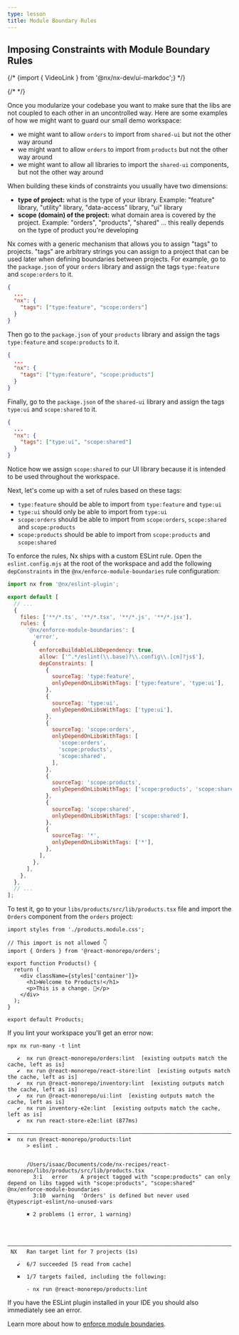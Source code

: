 ```yaml
---
type: lesson
title: Module Boundary Rules
---
```


## Imposing Constraints with Module Boundary Rules

{/* {import { VideoLink } from '@nx/nx-dev/ui-markdoc';} */}

{/* <VideoLink link="https://youtu.be/gc4N7kxiA50?t=791"></VideoLink> */}

Once you modularize your codebase you want to make sure that the libs are not coupled to each other in an uncontrolled way. Here are some examples of how we might want to guard our small demo workspace:

- we might want to allow `orders` to import from `shared-ui` but not the other way around
- we might want to allow `orders` to import from `products` but not the other way around
- we might want to allow all libraries to import the `shared-ui` components, but not the other way around

When building these kinds of constraints you usually have two dimensions:

- **type of project:** what is the type of your library. Example: "feature" library, "utility" library, "data-access" library, "ui" library
- **scope (domain) of the project:** what domain area is covered by the project. Example: "orders", "products", "shared" ... this really depends on the type of product you're developing

Nx comes with a generic mechanism that allows you to assign "tags" to projects. "tags" are arbitrary strings you can assign to a project that can be used later when defining boundaries between projects. For example, go to the `package.json` of your `orders` library and assign the tags `type:feature` and `scope:orders` to it.

```json title="libs/orders/package.json"
{
  ...
  "nx": {
    "tags": ["type:feature", "scope:orders"]
  }
}
```

Then go to the `package.json` of your `products` library and assign the tags `type:feature` and `scope:products` to it.

```json title="libs/products/package.json"
{
  ...
  "nx": {
    "tags": ["type:feature", "scope:products"]
  }
}
```

Finally, go to the `package.json` of the `shared-ui` library and assign the tags `type:ui` and `scope:shared` to it.

```json title="libs/shared/ui/package.json"
{
  ...
  "nx": {
    "tags": ["type:ui", "scope:shared"]
  }
}
```

Notice how we assign `scope:shared` to our UI library because it is intended to be used throughout the workspace.

Next, let's come up with a set of rules based on these tags:

- `type:feature` should be able to import from `type:feature` and `type:ui`
- `type:ui` should only be able to import from `type:ui`
- `scope:orders` should be able to import from `scope:orders`, `scope:shared` and `scope:products`
- `scope:products` should be able to import from `scope:products` and `scope:shared`

To enforce the rules, Nx ships with a custom ESLint rule. Open the `eslint.config.mjs` at the root of the workspace and add the following `depConstraints` in the `@nx/enforce-module-boundaries` rule configuration:

```js title="eslint.config.mjs"
import nx from '@nx/eslint-plugin';

export default [
  // ...
  {
    files: ['**/*.ts', '**/*.tsx', '**/*.js', '**/*.jsx'],
    rules: {
      '@nx/enforce-module-boundaries': [
        'error',
        {
          enforceBuildableLibDependency: true,
          allow: ['^.*/eslint(\\.base)?\\.config\\.[cm]?js$'],
          depConstraints: [
            {
              sourceTag: 'type:feature',
              onlyDependOnLibsWithTags: ['type:feature', 'type:ui'],
            },
            {
              sourceTag: 'type:ui',
              onlyDependOnLibsWithTags: ['type:ui'],
            },
            {
              sourceTag: 'scope:orders',
              onlyDependOnLibsWithTags: [
                'scope:orders',
                'scope:products',
                'scope:shared',
              ],
            },
            {
              sourceTag: 'scope:products',
              onlyDependOnLibsWithTags: ['scope:products', 'scope:shared'],
            },
            {
              sourceTag: 'scope:shared',
              onlyDependOnLibsWithTags: ['scope:shared'],
            },
            {
              sourceTag: '*',
              onlyDependOnLibsWithTags: ['*'],
            },
          ],
        },
      ],
    },
  },
  // ...
];
```

To test it, go to your `libs/products/src/lib/products.tsx` file and import the `Orders` component from the `orders` project:

```tsx title="libs/products/src/lib/products.tsx"
import styles from './products.module.css';

// This import is not allowed 👇
import { Orders } from '@react-monorepo/orders';

export function Products() {
  return (
    <div className={styles['container']}>
      <h1>Welcome to Products!</h1>
      <p>This is a change. 👋</p>
    </div>
  );
}

export default Products;
```

If you lint your workspace you'll get an error now:

```shell
npx nx run-many -t lint
```

```
   ✔  nx run @react-monorepo/orders:lint  [existing outputs match the cache, left as is]
   ✔  nx run @react-monorepo/react-store:lint  [existing outputs match the cache, left as is]
   ✔  nx run @react-monorepo/inventory:lint  [existing outputs match the cache, left as is]
   ✔  nx run @react-monorepo/ui:lint  [existing outputs match the cache, left as is]
   ✔  nx run inventory-e2e:lint  [existing outputs match the cache, left as is]
   ✔  nx run react-store-e2e:lint (877ms)

———————————————————————————————————————————————————————————————————————————————————————————————————————————————————————————————————————   ✖  nx run @react-monorepo/products:lint
      > eslint .


      /Users/isaac/Documents/code/nx-recipes/react-monorepo/libs/products/src/lib/products.tsx
        3:1   error    A project tagged with "scope:products" can only depend on libs tagged with "scope:products", "scope:shared"  @nx/enforce-module-boundaries
        3:10  warning  'Orders' is defined but never used                                                                           @typescript-eslint/no-unused-vars

      ✖ 2 problems (1 error, 1 warning)




————————————————————————————————————————————————————————————————————————————————————————————————————————————————————————————————————————
 NX   Ran target lint for 7 projects (1s)

   ✔  6/7 succeeded [5 read from cache]

   ✖  1/7 targets failed, including the following:

      - nx run @react-monorepo/products:lint
```

If you have the ESLint plugin installed in your IDE you should also immediately see an error.

Learn more about how to [enforce module boundaries](/features/enforce-module-boundaries).
